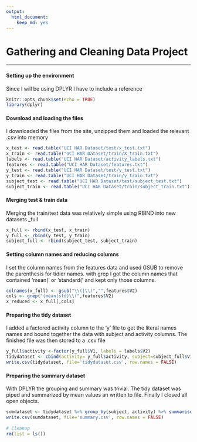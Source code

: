 ```yaml
---
output: 
  html_document: 
    keep_md: yes
---
```


# Gathering and Cleaning Data Project


---
#### Setting up the environment
Since I will be using DPLYR I have to include a reference
```r
knitr::opts_chunk$set(echo = TRUE)
library(dplyr)
```

#### Download and loading the files
I downloaded the files from the site, unzipped them and loaded the relevant .csv into memory

```r
x_test <- read.table("UCI HAR Dataset/test/x_test.txt")
x_train <- read.table("UCI HAR Dataset/train/X_train.txt")
labels <- read.table("UCI HAR Dataset/activity_labels.txt")
features <- read.table("UCI HAR Dataset/features.txt")
y_test <- read.table("UCI HAR Dataset/test/y_test.txt")
y_train <- read.table("UCI HAR Dataset/train/y_train.txt")
subject_test <- read.table("UCI HAR Dataset/test/subject_test.txt")
subject_train <- read.table("UCI HAR Dataset/train/subject_train.txt")
```

#### Merging test & train data

Merging the train/test data was relatively simple using RBIND into new datasets _full

```r
x_full <- rbind(x_test, x_train)
y_full <- rbind(y_test, y_train)
subject_full <- rbind(subject_test, subject_train)
```

#### Setting column names and reducing columns

I set the column names from the features data and used GSUB to remove the parenthesis for tidier names. with grep I got the column names that contained 'mean(' or 'standard(' and kept only those columns.

```r
colnames(x_full) <- gsub("\\(|\\)","",features$V2)
cols <- grep("(mean|std)\\(",features$V2)
x_reduced <- x_full[,cols]
```

#### Preparing the tidy dataset

I added a factored activity column to the 'y' file to get the literal names names and bound together the data with subject and activity columns.
The finished file was then stored to a .csv file

```r
y_full$activity <-factor(y_full$V1, labels = labels$V2)
tidydataset <- cbind(activity= y_full$activity, subject=subject_full$V1, x_reduced)
write.csv(tidydataset, file='tidydataset.csv', row.names = FALSE)
```

#### Preparing the summary dataset
With DPLYR the grouping and summary was trivial. The tidy dataset was piped and summarized by mean values an written to file.
Finally I closed all open objects.

```r
sumdataset <- tidydataset %>% group_by(subject, activity) %>% summarise_all(list(mean))
write.csv(sumdataset, file='summary.csv', row.names = FALSE)
          
# Cleanup
rm(list = ls())
```